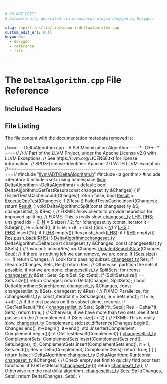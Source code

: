 ```yaml
---

# DO NOT EDIT!
# Automatically generated via docusaurus-plugin-doxygen by Doxygen.

slug: /api/files/lib/lib/support/deltaalgorithm-cpp
custom_edit_url: null
keywords:
  - doxygen
  - reference
  - file

---
```





# The `DeltaAlgorithm.cpp` File Reference

<DoxygenPage pluginConfig={pluginConfig}>



## Included Headers

<IncludesList>
<IncludesListItem
  filePath="llvm/ADT/DeltaAlgorithm.h"
  permalink="/docs/api/files/include/include/llvm/include/llvm/adt/deltaalgorithm-h"
  isLocal="true" />
<IncludesListItem
  filePath="algorithm"
  permalink=""
  isLocal="false" />
<IncludesListItem
  filePath="iterator"
  permalink=""
  isLocal="false" />
<IncludesListItem
  filePath="set"
  permalink=""
  isLocal="false" />
</IncludesList>


## File Listing

The file content with the documentation metadata removed is:

<ProgramListing>

<Link id="l00001" /><CodeLine lineNumber="1"><Highlight kind="comment">//===--- DeltaAlgorithm.cpp - A Set Minimization Algorithm -----&#42;- C++ -&#42;--===//</Highlight><Highlight kind="normal"></Highlight></CodeLine>
<Link id="l00002" /><CodeLine lineNumber="2"><Highlight kind="normal"></Highlight><Highlight kind="comment">//</Highlight><Highlight kind="normal"></Highlight></CodeLine>
<Link id="l00003" /><CodeLine lineNumber="3"><Highlight kind="normal"></Highlight><Highlight kind="comment">// Part of the LLVM Project, under the Apache License v2.0 with LLVM Exceptions.</Highlight><Highlight kind="normal"></Highlight></CodeLine>
<Link id="l00004" /><CodeLine lineNumber="4"><Highlight kind="normal"></Highlight><Highlight kind="comment">// See https://llvm.org/LICENSE.txt for license information.</Highlight><Highlight kind="normal"></Highlight></CodeLine>
<Link id="l00005" /><CodeLine lineNumber="5"><Highlight kind="normal"></Highlight><Highlight kind="comment">// SPDX-License-Identifier: Apache-2.0 WITH LLVM-exception</Highlight><Highlight kind="normal"></Highlight></CodeLine>
<Link id="l00006" /><CodeLine lineNumber="6"><Highlight kind="normal"></Highlight><Highlight kind="comment">//===----------------------------------------------------------------------===//</Highlight><Highlight kind="normal"></Highlight></CodeLine>
<Link id="l00007" /><CodeLine lineNumber="7"><Highlight kind="normal"></Highlight></CodeLine>
<Link id="l00008" /><CodeLine lineNumber="8"><Highlight kind="normal"></Highlight><Highlight kind="preprocessor">#include &quot;<a href="/docs/api/files/include/include/llvm/include/llvm/adt/deltaalgorithm-h">llvm/ADT/DeltaAlgorithm.h</a>&quot;</Highlight><Highlight kind="normal"></Highlight></CodeLine>
<Link id="l00009" /><CodeLine lineNumber="9"><Highlight kind="normal"></Highlight><Highlight kind="preprocessor">#include &lt;algorithm&gt;</Highlight><Highlight kind="normal"></Highlight></CodeLine>
<Link id="l00010" /><CodeLine lineNumber="10"><Highlight kind="normal"></Highlight><Highlight kind="preprocessor">#include &lt;iterator&gt;</Highlight><Highlight kind="normal"></Highlight></CodeLine>
<Link id="l00011" /><CodeLine lineNumber="11"><Highlight kind="normal"></Highlight><Highlight kind="preprocessor">#include &lt;set&gt;</Highlight><Highlight kind="normal"></Highlight></CodeLine>
<Link id="l00012" /><CodeLine lineNumber="12"><Highlight kind="normal"></Highlight><Highlight kind="keyword">using namespace </Highlight><Highlight kind="normal"><a href="/docs/api/namespaces/llvm">llvm</a>;</Highlight></CodeLine>
<Link id="l00013" /><CodeLine lineNumber="13"><Highlight kind="normal"></Highlight></CodeLine>
<Link id="l00014" /><CodeLine lineNumber="14"><Highlight kind="normal"><a href="/docs/api/classes/llvm/deltaalgorithm/#aa00557f6b44542dd35644d92b3ccbf7c">DeltaAlgorithm::~DeltaAlgorithm</a>() = </Highlight><Highlight kind="keywordflow">default</Highlight><Highlight kind="normal">;</Highlight></CodeLine>
<Link id="l00015" /><CodeLine lineNumber="15"><Highlight kind="normal"></Highlight></CodeLine>
<Link id="l00016" /><CodeLine lineNumber="16"><Highlight kind="normal"></Highlight><Highlight kind="keywordtype">bool</Highlight><Highlight kind="normal"> DeltaAlgorithm::GetTestResult(</Highlight><Highlight kind="keyword">const</Highlight><Highlight kind="normal"> changeset&#95;ty &amp;Changes) &#123;</Highlight></CodeLine>
<Link id="l00017" /><CodeLine lineNumber="17"><Highlight kind="normal">  </Highlight><Highlight kind="keywordflow">if</Highlight><Highlight kind="normal"> (FailedTestsCache.count(Changes))</Highlight></CodeLine>
<Link id="l00018" /><CodeLine lineNumber="18"><Highlight kind="normal">    </Highlight><Highlight kind="keywordflow">return</Highlight><Highlight kind="normal"> </Highlight><Highlight kind="keyword">false</Highlight><Highlight kind="normal">;</Highlight></CodeLine>
<Link id="l00019" /><CodeLine lineNumber="19"><Highlight kind="normal"></Highlight></CodeLine>
<Link id="l00020" /><CodeLine lineNumber="20"><Highlight kind="normal">  </Highlight><Highlight kind="keywordtype">bool</Highlight><Highlight kind="normal"> <a href="/docs/api/namespaces/llvm/ms-demangle/#afb795990ffc0cb7321e7d1eacc246324a8eea62084ca7e541d918e823422bd82e">Result</a> = <a href="/docs/api/classes/llvm/deltaalgorithm/#a17c6736f097dc721905d5b063a4e8bc3">ExecuteOneTest</a>(Changes);</Highlight></CodeLine>
<Link id="l00021" /><CodeLine lineNumber="21"><Highlight kind="normal">  </Highlight><Highlight kind="keywordflow">if</Highlight><Highlight kind="normal"> (!Result)</Highlight></CodeLine>
<Link id="l00022" /><CodeLine lineNumber="22"><Highlight kind="normal">    FailedTestsCache.insert(Changes);</Highlight></CodeLine>
<Link id="l00023" /><CodeLine lineNumber="23"><Highlight kind="normal"></Highlight></CodeLine>
<Link id="l00024" /><CodeLine lineNumber="24"><Highlight kind="normal">  </Highlight><Highlight kind="keywordflow">return</Highlight><Highlight kind="normal"> <a href="/docs/api/namespaces/llvm/ms-demangle/#afb795990ffc0cb7321e7d1eacc246324a8eea62084ca7e541d918e823422bd82e">Result</a>;</Highlight></CodeLine>
<Link id="l00025" /><CodeLine lineNumber="25"><Highlight kind="normal">&#125;</Highlight></CodeLine>
<Link id="l00026" /><CodeLine lineNumber="26"><Highlight kind="normal"></Highlight></CodeLine>
<Link id="l00027" /><CodeLine lineNumber="27"><Highlight kind="normal"></Highlight><Highlight kind="keywordtype">void</Highlight><Highlight kind="normal"> DeltaAlgorithm::Split(</Highlight><Highlight kind="keyword">const</Highlight><Highlight kind="normal"> changeset&#95;ty &amp;S, changesetlist&#95;ty &amp;Res) &#123;</Highlight></CodeLine>
<Link id="l00028" /><CodeLine lineNumber="28"><Highlight kind="normal">  </Highlight><Highlight kind="comment">// FIXME: Allow clients to provide heuristics for improved splitting.</Highlight><Highlight kind="normal"></Highlight></CodeLine>
<Link id="l00029" /><CodeLine lineNumber="29"><Highlight kind="normal"></Highlight></CodeLine>
<Link id="l00030" /><CodeLine lineNumber="30"><Highlight kind="normal">  </Highlight><Highlight kind="comment">// FIXME: This is really slow.</Highlight><Highlight kind="normal"></Highlight></CodeLine>
<Link id="l00031" /><CodeLine lineNumber="31"><Highlight kind="normal">  <a href="/docs/api/classes/llvm/deltaalgorithm/#adbeb2e02b90b33dba5a8b124fbda75d9">changeset&#95;ty</a> <a href="/docs/api/files/lib/lib/target/lib/target/x86/x86partialreduction-cpp/#a9e1483f7215664a2315c53c3558d9a8d">LHS</a>, <a href="/docs/api/files/lib/lib/target/lib/target/x86/x86partialreduction-cpp/#a87b8bfbbe9d8f7146d7f20a5fb42efd0">RHS</a>;</Highlight></CodeLine>
<Link id="l00032" /><CodeLine lineNumber="32"><Highlight kind="normal">  </Highlight><Highlight kind="keywordtype">unsigned</Highlight><Highlight kind="normal"> idx = 0, <a href="/docs/api/files/lib/lib/support/regcomp-c/#a0240ac851181b84ac374872dc5434ee4">N</a> = S.size() / 2;</Highlight></CodeLine>
<Link id="l00033" /><CodeLine lineNumber="33"><Highlight kind="normal">  </Highlight><Highlight kind="keywordflow">for</Highlight><Highlight kind="normal"> (changeset&#95;ty::const&#95;iterator it = S.begin(),</Highlight></CodeLine>
<Link id="l00034" /><CodeLine lineNumber="34"><Highlight kind="normal">         ie = S.end(); it != ie; ++it, ++idx)</Highlight></CodeLine>
<Link id="l00035" /><CodeLine lineNumber="35"><Highlight kind="normal">    ((idx &lt; <a href="/docs/api/files/lib/lib/support/regcomp-c/#a0240ac851181b84ac374872dc5434ee4">N</a>) ? <a href="/docs/api/files/lib/lib/target/lib/target/x86/x86partialreduction-cpp/#a9e1483f7215664a2315c53c3558d9a8d">LHS</a> : <a href="/docs/api/files/lib/lib/target/lib/target/x86/x86partialreduction-cpp/#a87b8bfbbe9d8f7146d7f20a5fb42efd0">RHS</a>).insert(&#42;it);</Highlight></CodeLine>
<Link id="l00036" /><CodeLine lineNumber="36"><Highlight kind="normal">  </Highlight><Highlight kind="keywordflow">if</Highlight><Highlight kind="normal"> (!<a href="/docs/api/files/lib/lib/target/lib/target/x86/x86partialreduction-cpp/#a9e1483f7215664a2315c53c3558d9a8d">LHS</a>.empty())</Highlight></CodeLine>
<Link id="l00037" /><CodeLine lineNumber="37"><Highlight kind="normal">    Res.push&#95;back(<a href="/docs/api/files/lib/lib/target/lib/target/x86/x86partialreduction-cpp/#a9e1483f7215664a2315c53c3558d9a8d">LHS</a>);</Highlight></CodeLine>
<Link id="l00038" /><CodeLine lineNumber="38"><Highlight kind="normal">  </Highlight><Highlight kind="keywordflow">if</Highlight><Highlight kind="normal"> (!<a href="/docs/api/files/lib/lib/target/lib/target/x86/x86partialreduction-cpp/#a87b8bfbbe9d8f7146d7f20a5fb42efd0">RHS</a>.empty())</Highlight></CodeLine>
<Link id="l00039" /><CodeLine lineNumber="39"><Highlight kind="normal">    Res.push&#95;back(<a href="/docs/api/files/lib/lib/target/lib/target/x86/x86partialreduction-cpp/#a87b8bfbbe9d8f7146d7f20a5fb42efd0">RHS</a>);</Highlight></CodeLine>
<Link id="l00040" /><CodeLine lineNumber="40"><Highlight kind="normal">&#125;</Highlight></CodeLine>
<Link id="l00041" /><CodeLine lineNumber="41"><Highlight kind="normal"></Highlight></CodeLine>
<Link id="l00042" /><CodeLine lineNumber="42"><Highlight kind="normal"><a href="/docs/api/classes/llvm/deltaalgorithm/#adbeb2e02b90b33dba5a8b124fbda75d9">DeltaAlgorithm::changeset&#95;ty</a></Highlight></CodeLine>
<Link id="l00043" /><CodeLine lineNumber="43"><Highlight kind="normal">DeltaAlgorithm::Delta(</Highlight><Highlight kind="keyword">const</Highlight><Highlight kind="normal"> changeset&#95;ty &amp;Changes,</Highlight></CodeLine>
<Link id="l00044" /><CodeLine lineNumber="44"><Highlight kind="normal">                      </Highlight><Highlight kind="keyword">const</Highlight><Highlight kind="normal"> changesetlist&#95;ty &amp;Sets) &#123;</Highlight></CodeLine>
<Link id="l00045" /><CodeLine lineNumber="45"><Highlight kind="normal">  </Highlight><Highlight kind="comment">// Invariant: union(Res) == Changes</Highlight><Highlight kind="normal"></Highlight></CodeLine>
<Link id="l00046" /><CodeLine lineNumber="46"><Highlight kind="normal">  <a href="/docs/api/classes/llvm/deltaalgorithm/#aad33336a49a922268e9656bc2398f299">UpdatedSearchState</a>(Changes, Sets);</Highlight></CodeLine>
<Link id="l00047" /><CodeLine lineNumber="47"><Highlight kind="normal"></Highlight></CodeLine>
<Link id="l00048" /><CodeLine lineNumber="48"><Highlight kind="normal">  </Highlight><Highlight kind="comment">// If there is nothing left we can remove, we are done.</Highlight><Highlight kind="normal"></Highlight></CodeLine>
<Link id="l00049" /><CodeLine lineNumber="49"><Highlight kind="normal">  </Highlight><Highlight kind="keywordflow">if</Highlight><Highlight kind="normal"> (Sets.size() &lt;= 1)</Highlight></CodeLine>
<Link id="l00050" /><CodeLine lineNumber="50"><Highlight kind="normal">    </Highlight><Highlight kind="keywordflow">return</Highlight><Highlight kind="normal"> Changes;</Highlight></CodeLine>
<Link id="l00051" /><CodeLine lineNumber="51"><Highlight kind="normal"></Highlight></CodeLine>
<Link id="l00052" /><CodeLine lineNumber="52"><Highlight kind="normal">  </Highlight><Highlight kind="comment">// Look for a passing subset.</Highlight><Highlight kind="normal"></Highlight></CodeLine>
<Link id="l00053" /><CodeLine lineNumber="53"><Highlight kind="normal">  <a href="/docs/api/classes/llvm/deltaalgorithm/#adbeb2e02b90b33dba5a8b124fbda75d9">changeset&#95;ty</a> Res;</Highlight></CodeLine>
<Link id="l00054" /><CodeLine lineNumber="54"><Highlight kind="normal">  </Highlight><Highlight kind="keywordflow">if</Highlight><Highlight kind="normal"> (Search(Changes, Sets, Res))</Highlight></CodeLine>
<Link id="l00055" /><CodeLine lineNumber="55"><Highlight kind="normal">    </Highlight><Highlight kind="keywordflow">return</Highlight><Highlight kind="normal"> Res;</Highlight></CodeLine>
<Link id="l00056" /><CodeLine lineNumber="56"><Highlight kind="normal"></Highlight></CodeLine>
<Link id="l00057" /><CodeLine lineNumber="57"><Highlight kind="normal">  </Highlight><Highlight kind="comment">// Otherwise, partition the sets if possible; if not we are done.</Highlight><Highlight kind="normal"></Highlight></CodeLine>
<Link id="l00058" /><CodeLine lineNumber="58"><Highlight kind="normal">  <a href="/docs/api/classes/llvm/deltaalgorithm/#aeada9341c197ace7a6f1a43e4b26a146">changesetlist&#95;ty</a> SplitSets;</Highlight></CodeLine>
<Link id="l00059" /><CodeLine lineNumber="59"><Highlight kind="normal">  </Highlight><Highlight kind="keywordflow">for</Highlight><Highlight kind="normal"> (</Highlight><Highlight kind="keyword">const</Highlight><Highlight kind="normal"> <a href="/docs/api/classes/llvm/deltaalgorithm/#adbeb2e02b90b33dba5a8b124fbda75d9">changeset&#95;ty</a> &amp;Set : Sets)</Highlight></CodeLine>
<Link id="l00060" /><CodeLine lineNumber="60"><Highlight kind="normal">    Split(Set, SplitSets);</Highlight></CodeLine>
<Link id="l00061" /><CodeLine lineNumber="61"><Highlight kind="normal">  </Highlight><Highlight kind="keywordflow">if</Highlight><Highlight kind="normal"> (SplitSets.size() == Sets.size())</Highlight></CodeLine>
<Link id="l00062" /><CodeLine lineNumber="62"><Highlight kind="normal">    </Highlight><Highlight kind="keywordflow">return</Highlight><Highlight kind="normal"> Changes;</Highlight></CodeLine>
<Link id="l00063" /><CodeLine lineNumber="63"><Highlight kind="normal"></Highlight></CodeLine>
<Link id="l00064" /><CodeLine lineNumber="64"><Highlight kind="normal">  </Highlight><Highlight kind="keywordflow">return</Highlight><Highlight kind="normal"> Delta(Changes, SplitSets);</Highlight></CodeLine>
<Link id="l00065" /><CodeLine lineNumber="65"><Highlight kind="normal">&#125;</Highlight></CodeLine>
<Link id="l00066" /><CodeLine lineNumber="66"><Highlight kind="normal"></Highlight></CodeLine>
<Link id="l00067" /><CodeLine lineNumber="67"><Highlight kind="normal"></Highlight><Highlight kind="keywordtype">bool</Highlight><Highlight kind="normal"> DeltaAlgorithm::Search(</Highlight><Highlight kind="keyword">const</Highlight><Highlight kind="normal"> changeset&#95;ty &amp;Changes,</Highlight></CodeLine>
<Link id="l00068" /><CodeLine lineNumber="68"><Highlight kind="normal">                            </Highlight><Highlight kind="keyword">const</Highlight><Highlight kind="normal"> changesetlist&#95;ty &amp;Sets,</Highlight></CodeLine>
<Link id="l00069" /><CodeLine lineNumber="69"><Highlight kind="normal">                            changeset&#95;ty &amp;Res) &#123;</Highlight></CodeLine>
<Link id="l00070" /><CodeLine lineNumber="70"><Highlight kind="normal">  </Highlight><Highlight kind="comment">// FIXME: Parallelize.</Highlight><Highlight kind="normal"></Highlight></CodeLine>
<Link id="l00071" /><CodeLine lineNumber="71"><Highlight kind="normal">  </Highlight><Highlight kind="keywordflow">for</Highlight><Highlight kind="normal"> (changesetlist&#95;ty::const&#95;iterator it = Sets.begin(),</Highlight></CodeLine>
<Link id="l00072" /><CodeLine lineNumber="72"><Highlight kind="normal">         ie = Sets.end(); it != ie; ++it) &#123;</Highlight></CodeLine>
<Link id="l00073" /><CodeLine lineNumber="73"><Highlight kind="normal">    </Highlight><Highlight kind="comment">// If the test passes on this subset alone, recurse.</Highlight><Highlight kind="normal"></Highlight></CodeLine>
<Link id="l00074" /><CodeLine lineNumber="74"><Highlight kind="normal">    </Highlight><Highlight kind="keywordflow">if</Highlight><Highlight kind="normal"> (GetTestResult(&#42;it)) &#123;</Highlight></CodeLine>
<Link id="l00075" /><CodeLine lineNumber="75"><Highlight kind="normal">      <a href="/docs/api/classes/llvm/deltaalgorithm/#aeada9341c197ace7a6f1a43e4b26a146">changesetlist&#95;ty</a> Sets;</Highlight></CodeLine>
<Link id="l00076" /><CodeLine lineNumber="76"><Highlight kind="normal">      Split(&#42;it, Sets);</Highlight></CodeLine>
<Link id="l00077" /><CodeLine lineNumber="77"><Highlight kind="normal">      Res = Delta(&#42;it, Sets);</Highlight></CodeLine>
<Link id="l00078" /><CodeLine lineNumber="78"><Highlight kind="normal">      </Highlight><Highlight kind="keywordflow">return</Highlight><Highlight kind="normal"> </Highlight><Highlight kind="keyword">true</Highlight><Highlight kind="normal">;</Highlight></CodeLine>
<Link id="l00079" /><CodeLine lineNumber="79"><Highlight kind="normal">    &#125;</Highlight></CodeLine>
<Link id="l00080" /><CodeLine lineNumber="80"><Highlight kind="normal"></Highlight></CodeLine>
<Link id="l00081" /><CodeLine lineNumber="81"><Highlight kind="normal">    </Highlight><Highlight kind="comment">// Otherwise, if we have more than two sets, see if test passes on the</Highlight><Highlight kind="normal"></Highlight></CodeLine>
<Link id="l00082" /><CodeLine lineNumber="82"><Highlight kind="normal">    </Highlight><Highlight kind="comment">// complement.</Highlight><Highlight kind="normal"></Highlight></CodeLine>
<Link id="l00083" /><CodeLine lineNumber="83"><Highlight kind="normal">    </Highlight><Highlight kind="keywordflow">if</Highlight><Highlight kind="normal"> (Sets.size() &gt; 2) &#123;</Highlight></CodeLine>
<Link id="l00084" /><CodeLine lineNumber="84"><Highlight kind="normal">      </Highlight><Highlight kind="comment">// FIXME: This is really slow.</Highlight><Highlight kind="normal"></Highlight></CodeLine>
<Link id="l00085" /><CodeLine lineNumber="85"><Highlight kind="normal">      <a href="/docs/api/classes/llvm/deltaalgorithm/#adbeb2e02b90b33dba5a8b124fbda75d9">changeset&#95;ty</a> Complement;</Highlight></CodeLine>
<Link id="l00086" /><CodeLine lineNumber="86"><Highlight kind="normal">      std::set&#95;difference(Changes.begin(), Changes.end(), it-&gt;begin(),</Highlight></CodeLine>
<Link id="l00087" /><CodeLine lineNumber="87"><Highlight kind="normal">                          it-&gt;end(),</Highlight></CodeLine>
<Link id="l00088" /><CodeLine lineNumber="88"><Highlight kind="normal">                          std::inserter(Complement, Complement.begin()));</Highlight></CodeLine>
<Link id="l00089" /><CodeLine lineNumber="89"><Highlight kind="normal">      </Highlight><Highlight kind="keywordflow">if</Highlight><Highlight kind="normal"> (GetTestResult(Complement)) &#123;</Highlight></CodeLine>
<Link id="l00090" /><CodeLine lineNumber="90"><Highlight kind="normal">        <a href="/docs/api/classes/llvm/deltaalgorithm/#aeada9341c197ace7a6f1a43e4b26a146">changesetlist&#95;ty</a> ComplementSets;</Highlight></CodeLine>
<Link id="l00091" /><CodeLine lineNumber="91"><Highlight kind="normal">        ComplementSets.insert(ComplementSets.end(), Sets.begin(), it);</Highlight></CodeLine>
<Link id="l00092" /><CodeLine lineNumber="92"><Highlight kind="normal">        ComplementSets.insert(ComplementSets.end(), it + 1, Sets.end());</Highlight></CodeLine>
<Link id="l00093" /><CodeLine lineNumber="93"><Highlight kind="normal">        Res = Delta(Complement, ComplementSets);</Highlight></CodeLine>
<Link id="l00094" /><CodeLine lineNumber="94"><Highlight kind="normal">        </Highlight><Highlight kind="keywordflow">return</Highlight><Highlight kind="normal"> </Highlight><Highlight kind="keyword">true</Highlight><Highlight kind="normal">;</Highlight></CodeLine>
<Link id="l00095" /><CodeLine lineNumber="95"><Highlight kind="normal">      &#125;</Highlight></CodeLine>
<Link id="l00096" /><CodeLine lineNumber="96"><Highlight kind="normal">    &#125;</Highlight></CodeLine>
<Link id="l00097" /><CodeLine lineNumber="97"><Highlight kind="normal">  &#125;</Highlight></CodeLine>
<Link id="l00098" /><CodeLine lineNumber="98"><Highlight kind="normal"></Highlight></CodeLine>
<Link id="l00099" /><CodeLine lineNumber="99"><Highlight kind="normal">  </Highlight><Highlight kind="keywordflow">return</Highlight><Highlight kind="normal"> </Highlight><Highlight kind="keyword">false</Highlight><Highlight kind="normal">;</Highlight></CodeLine>
<Link id="l00100" /><CodeLine lineNumber="100"><Highlight kind="normal">&#125;</Highlight></CodeLine>
<Link id="l00101" /><CodeLine lineNumber="101"><Highlight kind="normal"></Highlight></CodeLine>
<Link id="l00102" /><CodeLine lineNumber="102" lineLink="/docs/api/classes/llvm/deltaalgorithm/#ac831b25db9dec0663d1d058f1a37329b"><Highlight kind="normal"><a href="/docs/api/classes/llvm/deltaalgorithm/#adbeb2e02b90b33dba5a8b124fbda75d9">DeltaAlgorithm::changeset&#95;ty</a> <a href="/docs/api/classes/llvm/deltaalgorithm/#ac831b25db9dec0663d1d058f1a37329b">DeltaAlgorithm::Run</a>(</Highlight><Highlight kind="keyword">const</Highlight><Highlight kind="normal"> <a href="/docs/api/classes/llvm/deltaalgorithm/#adbeb2e02b90b33dba5a8b124fbda75d9">changeset&#95;ty</a> &amp;Changes) &#123;</Highlight></CodeLine>
<Link id="l00103" /><CodeLine lineNumber="103"><Highlight kind="normal">  </Highlight><Highlight kind="comment">// Check empty set first to quickly find poor test functions.</Highlight><Highlight kind="normal"></Highlight></CodeLine>
<Link id="l00104" /><CodeLine lineNumber="104"><Highlight kind="normal">  </Highlight><Highlight kind="keywordflow">if</Highlight><Highlight kind="normal"> (GetTestResult(<a href="/docs/api/classes/llvm/deltaalgorithm/#adbeb2e02b90b33dba5a8b124fbda75d9">changeset&#95;ty</a>()))</Highlight></CodeLine>
<Link id="l00105" /><CodeLine lineNumber="105"><Highlight kind="normal">    </Highlight><Highlight kind="keywordflow">return</Highlight><Highlight kind="normal"> <a href="/docs/api/classes/llvm/deltaalgorithm/#adbeb2e02b90b33dba5a8b124fbda75d9">changeset&#95;ty</a>();</Highlight></CodeLine>
<Link id="l00106" /><CodeLine lineNumber="106"><Highlight kind="normal"></Highlight></CodeLine>
<Link id="l00107" /><CodeLine lineNumber="107"><Highlight kind="normal">  </Highlight><Highlight kind="comment">// Otherwise run the real delta algorithm.</Highlight><Highlight kind="normal"></Highlight></CodeLine>
<Link id="l00108" /><CodeLine lineNumber="108"><Highlight kind="normal">  <a href="/docs/api/classes/llvm/deltaalgorithm/#aeada9341c197ace7a6f1a43e4b26a146">changesetlist&#95;ty</a> Sets;</Highlight></CodeLine>
<Link id="l00109" /><CodeLine lineNumber="109"><Highlight kind="normal">  Split(Changes, Sets);</Highlight></CodeLine>
<Link id="l00110" /><CodeLine lineNumber="110"><Highlight kind="normal"></Highlight></CodeLine>
<Link id="l00111" /><CodeLine lineNumber="111"><Highlight kind="normal">  </Highlight><Highlight kind="keywordflow">return</Highlight><Highlight kind="normal"> Delta(Changes, Sets);</Highlight></CodeLine>
<Link id="l00112" /><CodeLine lineNumber="112"><Highlight kind="normal">&#125;</Highlight></CodeLine>

</ProgramListing>


</DoxygenPage>
